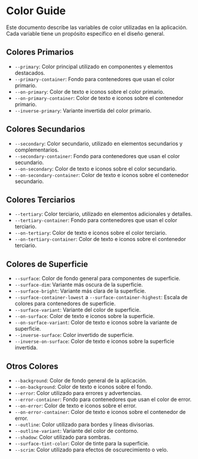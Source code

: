 # Color Guide

Este documento describe las variables de color utilizadas en la aplicación. Cada variable tiene un propósito específico
en el diseño general.

## Colores Primarios

-   `--primary`: Color principal utilizado en componentes y elementos destacados.
-   `--primary-container`: Fondo para contenedores que usan el color primario.
-   `--on-primary`: Color de texto e iconos sobre el color primario.
-   `--on-primary-container`: Color de texto e iconos sobre el contenedor primario.
-   `--inverse-primary`: Variante invertida del color primario.

## Colores Secundarios

-   `--secondary`: Color secundario, utilizado en elementos secundarios y complementarios.
-   `--secondary-container`: Fondo para contenedores que usan el color secundario.
-   `--on-secondary`: Color de texto e iconos sobre el color secundario.
-   `--on-secondary-container`: Color de texto e iconos sobre el contenedor secundario.

## Colores Terciarios

-   `--tertiary`: Color terciario, utilizado en elementos adicionales y detalles.
-   `--tertiary-container`: Fondo para contenedores que usan el color terciario.
-   `--on-tertiary`: Color de texto e iconos sobre el color terciario.
-   `--on-tertiary-container`: Color de texto e iconos sobre el contenedor terciario.

## Colores de Superficie

-   `--surface`: Color de fondo general para componentes de superficie.
-   `--surface-dim`: Variante más oscura de la superficie.
-   `--surface-bright`: Variante más clara de la superficie.
-   `--surface-container-lowest` a `--surface-container-highest`: Escala de colores para contenedores de superficie.
-   `--surface-variant`: Variante del color de superficie.
-   `--on-surface`: Color de texto e iconos sobre la superficie.
-   `--on-surface-variant`: Color de texto e iconos sobre la variante de superficie.
-   `--inverse-surface`: Color invertido de superficie.
-   `--inverse-on-surface`: Color de texto e iconos sobre la superficie invertida.

## Otros Colores

-   `--background`: Color de fondo general de la aplicación.
-   `--on-background`: Color de texto e iconos sobre el fondo.
-   `--error`: Color utilizado para errores y advertencias.
-   `--error-container`: Fondo para contenedores que usan el color de error.
-   `--on-error`: Color de texto e iconos sobre el error.
-   `--on-error-container`: Color de texto e iconos sobre el contenedor de error.
-   `--outline`: Color utilizado para bordes y líneas divisorias.
-   `--outline-variant`: Variante del color de contorno.
-   `--shadow`: Color utilizado para sombras.
-   `--surface-tint-color`: Color de tinte para la superficie.
-   `--scrim`: Color utilizado para efectos de oscurecimiento o velo.
